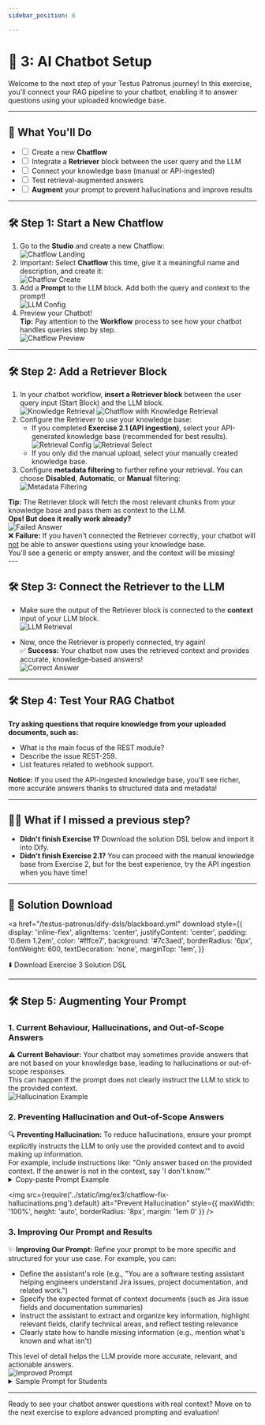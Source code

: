 ```yaml
---
sidebar_position: 6

---
```




# 🤖 3: AI Chatbot Setup

Welcome to the next step of your Testus Patronus journey! In this exercise, you'll connect your RAG pipeline to your chatbot, enabling it to answer questions using your uploaded knowledge base.

---

## 🧩 What You'll Do

<div style={{ background: '#f3f0ff', border: '2px solid #7c3aed', borderRadius: '8px', padding: '1em 1.5em', marginBottom: '2em' }}>
  <ul style={{ listStyle: 'none', padding: 0, margin: 0 }}>
    <li><label><input type="checkbox" /> Create a new <b>Chatflow</b></label></li>
    <li><label><input type="checkbox" /> Integrate a <b>Retriever</b> block between the user query and the LLM</label></li>
    <li><label><input type="checkbox" /> Connect your knowledge base (manual or API-ingested)</label></li>
    <li><label><input type="checkbox" /> Test retrieval-augmented answers</label></li>
    <li><label><input type="checkbox" /> <b>Augment</b> your prompt to prevent hallucinations and improve results</label></li>
  </ul>
</div>

---

## 🛠️ Step 1: Start a New Chatflow

<ol style={{ marginBottom: '2em' }}>
  <li>
    Go to the <b>Studio</b> and create a new Chatflow:<br />
    <img src={require('../static/img/ex3/chatflow-landing.png').default} alt="Chatflow Landing" style={{ maxWidth: '100%', height: 'auto', borderRadius: '8px', margin: '1em 0' }} />
  </li>
  <li>
    Important: Select <b>Chatflow</b> this time, give it a meaningful name and description, and create it:<br />
    <img src={require('../static/img/ex3/chatflow-create.png').default} alt="Chatflow Create" style={{ maxWidth: '100%', height: 'auto', borderRadius: '8px', margin: '1em 0' }} />
  </li>
  <li>
    Add a <b>Prompt</b> to the LLM block. Add both the query and context to the prompt!<br />
    <img src={require('../static/img/ex3/chatflow-llm-config.png').default} alt="LLM Config" style={{ maxWidth: '100%', height: 'auto', borderRadius: '8px', margin: '1em 0' }} />
  </li>
  <li>
    Preview your Chatbot!<br />
    <div style={{ background: '#e0f2fe', border: '2px solid #38bdf8', borderRadius: '8px', padding: '0.8em 1.2em', margin: '1em 0' }}>
      <b>Tip:</b> Pay attention to the <b>Workflow</b> process to see how your chatbot handles queries step by step.
    </div>
    <img src={require('../static/img/ex3/chatflow-preview.png').default} alt="Chatflow Preview" style={{ maxWidth: '100%', height: 'auto', borderRadius: '8px', margin: '1em 0' }} />
  </li>
</ol>

---

## 🛠️ Step 2: Add a Retriever Block

<ol style={{ marginBottom: '2em' }}>
  <li>
    In your chatbot workflow, <b>insert a Retriever block</b> between the user query input (Start Block) and the LLM block.<br />
    <img src={require('../static/img/ex3/knowledge-retrieval.png').default} alt="Knowledge Retrieval" style={{ maxWidth: '100%', height: 'auto', borderRadius: '8px', margin: '1em 0' }} />
    <img src={require('../static/img/ex3/chatflow-with-knowledge-retrieval.png').default} alt="Chatflow with Knowledge Retrieval" style={{ maxWidth: '100%', height: 'auto', borderRadius: '8px', margin: '1em 0' }} />
  </li>
  <li>
    Configure the Retriever to use your knowledge base:
    <ul>
      <li>
        If you completed <b>Exercise 2.1 (API ingestion)</b>, select your API-generated knowledge base (recommended for best results).<br />
        <img src={require('../static/img/ex3/retrieval-config.png').default} alt="Retrieval Config" style={{ maxWidth: '100%', height: 'auto', borderRadius: '8px', margin: '1em 0' }} />
        <img src={require('../static/img/ex3/retrieval-select.png').default} alt="Retrieval Select" style={{ maxWidth: '100%', height: 'auto', borderRadius: '8px', margin: '1em 0' }} />
      </li>
      <li>If you only did the manual upload, select your manually created knowledge base.</li>
    </ul>
  </li>
  <li>
    Configure <b>metadata filtering</b> to further refine your retrieval. You can choose <b>Disabled</b>, <b>Automatic</b>, or <b>Manual</b> filtering:<br />
    <img src={require('../static/img/ex3/retrieval-metadata.png').default} alt="Metadata Filtering" style={{ maxWidth: '100%', height: 'auto', borderRadius: '8px', margin: '1em 0' }} />
  </li>
</ol>

<div style={{ background: '#fffbe8', border: '2px solid #facc15', borderRadius: '8px', padding: '0.8em 1.2em', margin: '1em 0' }}>
  <b>Tip:</b> The Retriever block will fetch the most relevant chunks from your knowledge base and pass them as context to the LLM.
</div>

<div style={{ background: '#f3f0ff', border: '2px solid #7c3aed', borderRadius: '8px', padding: '0.8em 1.2em', margin: '1em 0' }}>
  <b>Ops! But does it really work already?</b>
</div>
<img src={require('../static/img/ex3/chatflow-failed-answer.png').default} alt="Failed Answer" style={{ maxWidth: '100%', height: 'auto', borderRadius: '8px', margin: '1em 0' }} />
<div style={{ background: '#fef2f2', border: '2px solid #ef4444', borderRadius: '8px', padding: '1.2em 1.5em', margin: '1.5em 0', fontWeight: 600, color: '#b91c1c', fontSize: '1.1em' }}>
  <span style={{ fontSize: '1.3em', marginRight: '0.5em' }}>❌</span>
  <b>Failure:</b> If you haven't connected the Retriever correctly, your chatbot will <u>not</u> be able to answer questions using your knowledge base.<br />
  <span style={{ fontWeight: 400, color: '#991b1b' }}>You'll see a generic or empty answer, and the context will be missing!</span>
</div>
---

## 🛠️ Step 3: Connect the Retriever to the LLM

<ul>
  <li>
    Make sure the output of the Retriever block is connected to the <b>context</b> input of your LLM block.<br />
    <img src={require('../static/img/ex3/chatflow-llm-retrieval.png').default} alt="LLM Retrieval" style={{ maxWidth: '100%', height: 'auto', borderRadius: '8px', margin: '1em 0' }} />
  </li>
</ul>


<ul>
  <li>
    Now, once the Retriever is properly connected, try again!
    <div style={{ background: '#ecfdf5', border: '2px solid #22c55e', borderRadius: '8px', padding: '1.2em 1.5em', margin: '1.5em 0', fontWeight: 600, color: '#166534', fontSize: '1.1em' }}>
      <span style={{ fontSize: '1.3em', marginRight: '0.5em' }}>✅</span>
      <b>Success:</b> Your chatbot now uses the retrieved context and provides accurate, knowledge-based answers!
    </div>
    <img src={require('../static/img/ex3/chatflow-answer-correct.png').default} alt="Correct Answer" style={{ maxWidth: '100%', height: 'auto', borderRadius: '8px', margin: '1em 0' }} />
  </li>
</ul>

---

## 🛠️ Step 4: Test Your RAG Chatbot

<div style={{ background: '#f3f0ff', border: '2px solid #7c3aed', borderRadius: '8px', padding: '1em 1.5em', marginBottom: '2em' }}>
  <b>Try asking questions that require knowledge from your uploaded documents, such as:</b>
  <ul>
    <li>What is the main focus of the REST module?</li>
    <li>Describe the issue REST-259.</li>
    <li>List features related to webhook support.</li>
  </ul>
  <b>Notice:</b> If you used the API-ingested knowledge base, you'll see richer, more accurate answers thanks to structured data and metadata!
</div>

---

## 🧙‍♂️ What if I missed a previous step?

<div style={{ background: '#e0f2fe', border: '2px solid #38bdf8', borderRadius: '8px', padding: '0.8em 1.2em', margin: '1em 0' }}>
  <ul>
    <li><b>Didn't finish Exercise 1?</b> Download the solution DSL below and import it into Dify.</li>
    <li><b>Didn't finish Exercise 2.1?</b> You can proceed with the manual knowledge base from Exercise 2, but for the best experience, try the API ingestion when you have time!</li>
  </ul>
</div>

---

## 🧩 Solution Download

<a
  href="/testus-patronus/dify-dsls/blackboard.yml"
  download
  style={{
    display: 'inline-flex',
    alignItems: 'center',
    justifyContent: 'center',
    padding: '0.6em 1.2em',
    color: '#fffce7',
    background: '#7c3aed',
    borderRadius: '6px',
    fontWeight: 600,
    textDecoration: 'none',
    marginTop: '1em',
  }}
>
  ⬇️ Download Exercise 3 Solution DSL
</a>

---

## 🛠️ Step 5: Augmenting Your Prompt

### 1. Current Behaviour, Hallucinations, and Out-of-Scope Answers

<div style={{ background: '#fef2f2', border: '2px solid #ef4444', borderRadius: '8px', padding: '1.2em 1.5em', margin: '1.5em 0', fontWeight: 600, color: '#b91c1c', fontSize: '1.1em' }}>
  <span style={{ fontSize: '1.3em', marginRight: '0.5em' }}>⚠️</span>
  <b>Current Behaviour:</b> Your chatbot may sometimes provide answers that are not based on your knowledge base, leading to hallucinations or out-of-scope responses.<br />
  <span style={{ fontWeight: 400, color: '#991b1b' }}>This can happen if the prompt does not clearly instruct the LLM to stick to the provided context.</span>
</div>
<img src={require('../static/img/ex3/chatflow-answer-correct.png').default} alt="Hallucination Example" style={{ maxWidth: '100%', height: 'auto', borderRadius: '8px', margin: '1em 0' }} />

### 2. Preventing Hallucination and Out-of-Scope Answers

<div style={{ background: '#fffbe8', border: '2px solid #facc15', borderRadius: '8px', padding: '1.2em 1.5em', margin: '1.5em 0', fontWeight: 600, color: '#854d0e', fontSize: '1.1em' }}>
  <span style={{ fontSize: '1.3em', marginRight: '0.5em' }}>🔍</span>
  <b>Preventing Hallucination:</b> To reduce hallucinations, ensure your prompt explicitly instructs the LLM to only use the provided context and to avoid making up information.<br />
  <span style={{ fontWeight: 400, color: '#854d0e' }}>For example, include instructions like: "Only answer based on the provided context. If the answer is not in the context, say 'I don't know.'"</span>
</div>

<details>
  <summary style={{ fontWeight: 'bold', cursor: 'pointer', color: '#facc15' }}>Copy-paste Prompt Example</summary>
  <div style={{ margin: '1em 0' }}>
    <CodeBlock language="text">{`Answer in a clean, professional tone. Be concise but precise.
Only answer questions using the information provided in the context below.
If the context does not contain relevant information to answer the user's question, clearly say so.

Context:
{{#context#}}

User question:
{{#sys.query#}}
`}</CodeBlock>
  </div>
</details>

<img src={require('../static/img/ex3/chatflow-fix-hallucinations.png').default} alt="Prevent Hallucination" style={{ maxWidth: '100%', height: 'auto', borderRadius: '8px', margin: '1em 0' }} />

### 3. Improving Our Prompt and Results

<div style={{ background: '#ecfdf5', border: '2px solid #22c55e', borderRadius: '8px', padding: '1.2em 1.5em', margin: '1.5em 0', fontWeight: 600, color: '#166534', fontSize: '1.1em' }}>
  <span style={{ fontSize: '1.3em', marginRight: '0.5em' }}>✨</span>
  <b>Improving Our Prompt:</b> Refine your prompt to be more specific and structured for your use case. For example, you can:
  <ul style={{ fontWeight: 400, color: '#166534', marginTop: '0.7em' }}>
    <li>Define the assistant's role (e.g., "You are a software testing assistant helping engineers understand Jira issues, project documentation, and related work.")</li>
    <li>Specify the expected format of context documents (such as Jira issue fields and documentation summaries)</li>
    <li>Instruct the assistant to extract and organize key information, highlight relevant fields, clarify technical areas, and reflect testing relevance</li>
    <li>Clearly state how to handle missing information (e.g., mention what's known and what isn't)</li>
  </ul>
  This level of detail helps the LLM provide more accurate, relevant, and actionable answers.
</div>
<img src={require('../static/img/ex3/chatflow-prompt.png').default} alt="Improved Prompt" style={{ maxWidth: '100%', height: 'auto', borderRadius: '8px', margin: '1em 0' }} />

<details>
  <summary style={{ fontWeight: 'bold', cursor: 'pointer', color: '#7c3aed' }}>Sample Prompt for Students</summary>
  <div style={{ background: '#f3f0ff', border: '2px solid #7c3aed', borderRadius: '8px', padding: '1em 1.5em', margin: '1em 0' }}>
    <CodeBlock language="text">{`
You are a software testing assistant helping engineers understand Jira issues, project documentation, and related work.

Context documents are formatted like this:

- Jira issues follow this structure:
  Jira Issue: <KEY>
  Project: <project name>
  Type: <Bug | Feature | Task>
  Status: <Open | Closed | etc.>
  Assignee: <Name or Unassigned>
  Created: <date>
  Updated: <date>

  Summary: <short summary>

  Description:
  <full description>

- Summaries and technical documentation may also include:
  Summary, Contributors, Assignees, Reporters, Issue Count, Type.

Use this format to extract and organize key information when answering.

Your reply should:
- Provide a concise, professional summary of the issue or topic
- Highlight relevant fields (summary, type, status, assignee, etc.)
- Mention related issues or documentation when available
- Clarify technical areas (e.g. endpoints, APIs, modules)
- Reflect relevance for testing (e.g. requires new test case, linked to bug, feature readiness)

If information is missing, mention what's known and what isn't.

Context:
{{#context#}}

User question:
{{#sys.query#}}
`}</CodeBlock>
  </div>
</details>

---

Ready to see your chatbot answer questions with real context? Move on to the next exercise to explore advanced prompting and evaluation! 